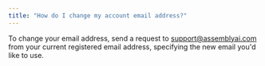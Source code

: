 ```yaml
---
title: "How do I change my account email address?"
---
```


To change your email address, send a request to [support@assemblyai.com](mailto:support@assemblyai.com) from your current registered email address, specifying the new email you'd like to use.
